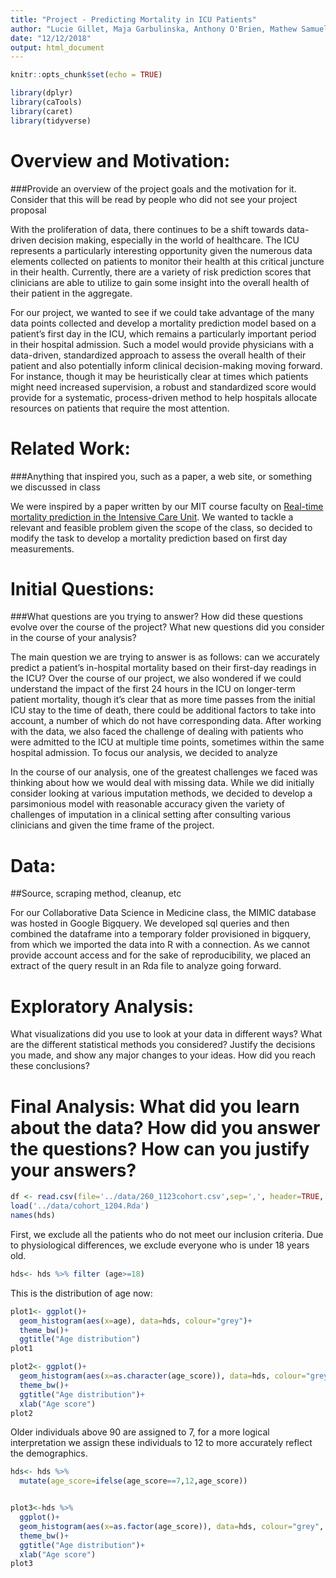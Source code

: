 ```yaml
---
title: "Project - Predicting Mortality in ICU Patients"
author: "Lucie Gillet, Maja Garbulinska, Anthony O'Brien, Mathew Samuel"
date: "12/12/2018"
output: html_document
---
```


```r
knitr::opts_chunk$set(echo = TRUE)

library(dplyr)
library(caTools)
library(caret)
library(tidyverse)
```

# Overview and Motivation:
###Provide an overview of the project goals and the motivation for it. Consider that this will be read by people who did not see your project proposal

With the proliferation of data, there continues to be a shift towards data-driven decision making, especially in the world of healthcare. The ICU represents a particularly interesting opportunity given the numerous data elements collected on patients to monitor their health at this critical juncture in their health. Currently, there are a variety of risk prediction scores that clinicians are able to utilize to gain some insight into the overall health of their patient in the aggregate. 

For our project, we wanted to see if we could take advantage of the many data points collected and develop a mortality prediction model based on a patient's first day in the ICU, which remains a particularly important period in their hospital admission. Such a model would provide physicians with a data-driven, standardized approach to assess the overall health of their patient and also potentially inform clinical decision-making moving forward. For instance, though it may be heuristically clear at times which patients might need increased supervision, a robust and standardized score would provide for a systematic, process-driven method to help hospitals allocate resources on patients that require the most attention. 

# Related Work: 
###Anything that inspired you, such as a paper, a web site, or something we discussed in class

We were inspired by a paper written by our MIT course faculty on [Real-time mortality prediction in the Intensive Care Unit](https://www.ncbi.nlm.nih.gov/pmc/articles/PMC5977709/). We wanted to tackle a relevant and feasible problem given the scope of the class, so decided to modify the task to develop a mortality prediction based on first day measurements. 

# Initial Questions: 
###What questions are you trying to answer? How did these questions evolve over the course of the project? What new questions did you consider in the course of your analysis?

The main question we are trying to answer is as follows: can we accurately predict a patient's in-hospital mortality based on their first-day readings in the ICU? Over the course of our project, we also wondered if we could understand the impact of the first 24 hours in the ICU on longer-term patient mortality, though it's clear that as more time passes from the initial ICU stay to the time of death, there could be additional factors to take into account, a number of which do not have corresponding data. After working with the data, we also faced the challenge of dealing with patients who were admitted to the ICU at multiple time points, sometimes within the same hospital admission. To focus our analysis, we decided to analyze

In the course of our analysis, one of the greatest challenges we faced was thinking about how we would deal with missing data. While we did initially consider looking at various imputation methods, we decided to develop a parsimonious model with reasonable accuracy given the variety of challenges of imputation in a clinical setting after consulting various clinicians and given the time frame of the project.  

# Data: 
##Source, scraping method, cleanup, etc

For our Collaborative Data Science in Medicine class, the MIMIC database was hosted in Google Bigquery. We developed sql queries and then combined the dataframe into a temporary folder provisioned in bigquery, from which we imported the data into R with a connection. As we cannot provide account access and for the sake of reproducibility, we placed an extract of the query result in an Rda file to analyze going forward. 

# Exploratory Analysis: 

What visualizations did you use to look at your data in different ways? What are the different statistical methods you considered? Justify the decisions you made, and show any major changes to your ideas. How did you reach these conclusions?



# Final Analysis: What did you learn about the data? How did you answer the questions? How can you justify your answers?
```r
df <- read.csv(file='../data/260_1123cohort.csv',sep=',', header=TRUE, quote="\'", check.names = FALSE)
load('../data/cohort_1204.Rda')
names(hds)
```

First, we exclude all the patients who do not meet our inclusion criteria. Due to physiological differences, we exclude everyone who is under 18 years old. 

```r
hds<- hds %>% filter (age>=18)
```

This is the distribution of age now: 

```r
plot1<- ggplot()+
  geom_histogram(aes(x=age), data=hds, colour="grey")+
  theme_bw()+
  ggtitle("Age distribution")
plot1
```

```r
plot2<- ggplot()+
  geom_histogram(aes(x=as.character(age_score)), data=hds, colour="grey", stat="count")+
  theme_bw()+
  ggtitle("Age distribution")+
  xlab("Age score")
plot2
```

Older individuals above 90 are assigned to 7, for a more logical interpretation we assign these individuals to 12 to more accurately reflect the demographics. 

```r
hds<- hds %>%
  mutate(age_score=ifelse(age_score==7,12,age_score)) 


plot3<-hds %>%
  ggplot()+
  geom_histogram(aes(x=as.factor(age_score)), data=hds, colour="grey", stat="count")+
  theme_bw()+
  ggtitle("Age distribution")+
  xlab("Age score")
plot3
```

